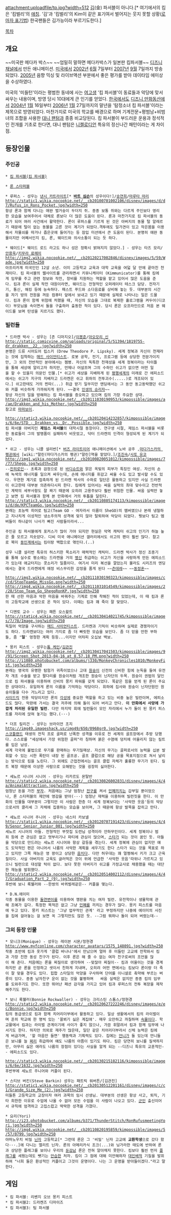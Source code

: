 attachment:uploadfile/tp.jpg?width=512
[[김]](金) 파서블이 아니다.[* 여기에서의 킴은 '킴벌리'의 [[애칭]]. '김'과 '킴벌리'의 Kim이 같은 표기여서 벌어지는 웃지 못할 상황([[로마자 표기법]]) 한국팬들은 김가능이라 부르기도한다.]

[[목차]]
== 개요 ==
~~미국판 메다카 박스~~ ~~엄밀히 말하면 메다카박스가 일본판 킴파서블~~
[[디즈니 채널]]에서 만든 애니메이션. [[미국]]에서 [[2002년]] [[6월]] 7일부터 [[2007년]] [[9월]] 7일까지 방송되었다. [[2005년]] 음향 믹싱 및 라이브액션 부분에서 좋은 평가를 받아 데이타임 에미상을 수상하였다. 

미국의 '미들턴'이라는 평범한 동네에 사는 [[여고생]] '킴 파서블'이 동료들과 악당에 맞서 싸우는 내용이며, 방영 당시 10대에게 큰 인기를 얻었다. [[한국]]에서도 [[디즈니 만화동산]]에서 [[2004년]] [[1월]] 16일부터 [[2006년]] [[1월]] 27일까지의 말년을 '탐정소녀 킴 파서블'이라는 제목으로 방영되었다. 마찬가지로 미국의 학교를 배경으로 하며 기계전문+평범남+비범녀의 조합을 사용한 [[대니 팬텀]]과 종종 비교당된다. 킴 파서블이 부드러운 운용과 정석적인 전개를 기초로 한다면, 대니 팬텀은 [[니켈로디언]] 특유의 정신나간 패턴이라는 게 차이점.

== 등장인물  == 
=== 주인공 ===
 * [[킴 파서블(킴 파서블)]]

 * [[론 스타퍼블]]

 * 루퍼스 - 성우는 [[낸시 카트라이트]][* '''[[바트 심슨]]'''의 성우이다!]/[[송연희]]/[[마루타 마리]]
 http://static1.wikia.nocookie.net/__cb20100701002106/disney/images/d/d7/Rufus_in_Rons_Pocket.jpg?width=250
 항상 론과 함께 다니는 애완 벌거숭이 두더지 쥐. 종종 보통 쥐와는 다르게 주인보다 영리한 모습을 보여주어서 대체로 론보다 더 많은 도움이 된다. 론과 마찬가지로 킴 파서블의 동료가 되어 여러 사건에서 활약한다. 론이 루퍼스를 기르게 된 것은 아버지의 동물 털 알레르기 때문에 털이 없는 동물을 고른 것이 계기가 되었다.격투에도 일가견이 있고 작은몸을 이용해서 자물쇠를 따거나 좁은곳에 들어가는 등 잠입 미션에서 큰 도움이 된다. 분명히 애완 동물이지만 어째서인지 킴, 론, 웨이드와 의사소통이 되는 듯 하다.

 * 웨이드[* 웨이드 로드 라고도 하나 성은 정확시 밝혀지지 않았다.] - 성우는 타즈 모리/[[안용욱]]/[[키무라 료헤이]]
 http://img2.wikia.nocookie.net/__cb20120217002846/disney/images/5/59/Wade.jpg?width=250
 아프리카계 미국인인 12살 소년. 이미 고등학교 교육과 대학 교육을 여덟 달 만에 끝마친 천재이다. 킴 파서블의 웹사이트를 관리하면서 키뮤니케이터 (Kimmunicator)를 통해 킴에게 임무를 주고 관련 정보와 작전, 장비를 지원하는 역할을 맡고 있어서 많은 도움을 준다. 킴과 론이 실제 작전 대원이라면, 웨이드는 전형적인 오퍼레이터 테스크 담당. 전자기기, 통신, 해킹 등에 능숙하다. 패스트 푸드와 소다음료를 상비해 놓는 듯. 대부분의 시간을 자기 방의 전원을 꺼둔 컴퓨터 앞에서 보내고 있기 때문에 실제로 나타나는 일은 드물다. 킴과 론이 함께 위험에 처했을 때, 자신의 모습을 그대로 복제한 홀로그램을 켜두어(디코이) 부모님을 속이면서 둘을 구출하러 출동한 적이 있다. 당시 론은 오프라인으로 처음 본 웨이드를 보며 탄성을 지르기도 했다.

=== 빌런들 ===
 * 드라켄 박사 - 성우는 [존 디마지오]/[[이봉준]]/[[아오모리 신]]
 http://static.comicvine.com/uploads/original/5/51394/1819755-dr_drakken__22_.jpg?width=250
 본명은 드류 시어도어 립스키 (Drew Theodore P. Lipsky). 세계 정복과 자신이 천재라는 것에 집착하는 [[매드 사이언티스트]]. 로봇 공학, 전기, 프로그램 등에 상당한 전문가이지만, 그 외의 전반적인 분야에서는 젬병. 자신의 독특한 천재성을 세계 정복이라는 타이틀을 통해 세상에 알리고자 하지만, 언제나 어설프며 그의 수하인 쉬고가 없으면 어떤 일을 할 수 있을지 의문인 인물.[* 쉬고가 세상을 지배하게 된 [[평행세계]]의 미래로 간 에피소드에서는 쉬고가 지구의 지배자고 드라켄은 쉬고 휘하의 전투괴수(.....)로 개조되어 있다.] 쉬고한테도 거의 찐따(...) 취급 받기 일쑤지만 엔딩에서는 그 동안 동고동락했던 쉬고와 커플 비슷하게 가까워지게 된다. ~~결국 [[인생의 승리자]]~~
 항상 자신의 일을 방해하는 킴 파서블을 증오하고 있으며 킴의 가장 주요한 상대.
 http://img3.wikia.nocookie.net/__cb20111030190953/kimpossible/images/a/ae/Drakken_and_his_Mother.jpg?width=250
 참고로 [[마마보이]].

 http://static3.wikia.nocookie.net/__cb20120414232857/kimpossible/images/6/6e/STD_-_Drakken_vs._Dr._Possible.jpg?width=250
 킴 파서블 아버지인 '''제임스 파서블'''의 대학시절 동창이다. 연구생 시절, 제임스 파서블을 비롯한 동료들이 그의 발명품이 실패하자 비웃었고, 닥터 드라켄의 인격이 형성되게 된 계기가 되었다.

 * 쉬고 - 성우는 니콜 설리번[* [[버즈 라이트이어]] 애니메이션에서 노바 공주 ,[[마다가스카의 펭귄]]에서 [wiki:"말린(마다가스카의 펭귄)"말린]역을 맡았다.]/[[조진숙]]/[[사토 유코]]
 http://img1.wikia.nocookie.net/__cb20100820051012/kimpossible/images/7/77/Shego.jpg?width=250
 --[[진히로인]]-- 초록과 검정으로 된 [[바디슈트]]와 맑은 옥빛의 피부가 특징인 여성. 자신의 손에 녹색의 에너지를 일으켜 싸우는데, 손에 에너지를 휘감고 싸울 수도 있고 발사할 수도 있다. 우연한 계기로 접촉하게 된 드라켄 박사의 수하로 일단은 활동하고 있지만 사실 드라켄이 쉬고한테 대부분 의존하다시피 한다. 킴에게 있어서는 싸움 실력의 최대 맞수이고 전반적인 계략의 세부사항도 잘 짜기 때문에 오히려 고용주보다 훨씬 위험한 인물. 싸움 실력만 놓고 보면 킴 파서블과 함께 본 만화에서 거의 투톱을 달린다.
 http://static3.wikia.nocookie.net/__cb20110805174113/kimpossible/images/d/de/KPCTeamGo.jpg?width=250
 본래는 초능력 히어로 팀고(Team GO - 여자라서 이름이 SheGO)의 멤버였으나 본래 냉철하고 지나치게 이성적인 냉소주의적 성격에 맞지 않아 탈퇴하여 악당이 되었다. 뭣보다 팀고 멤버들이 하나같이 나사가 빠진 사람들이라서...

 주인공 킴 파서블에게 포커스가 많이 가야 되지만 현실은 악역 캐릭터 쉬고의 인기가 하늘 높은 줄 모르고 치솟았다. 디씨 미국 애니메이션 갤러리에서도 쉬고의 팬이 훨씬 많다. 참고로 북미 [[동인]]계에서는 킴이랑 백합으로 엮인다.(..)

 성우 니콜 설리번 특유의 허스키한 목소리가 매력적인 캐릭터. 드라켄 박사가 정신 조종기를 통해 실수로 평소에는 드라켄을 거의 [[병신]] 취급하는 쉬고가 자신을 사랑하게 만든 에피소드가 있는데 애교터지는 콧소리가 일품이다. 여기서 미리 복선을 깔았는지 몰라도 시리즈의 엔딩에서는 결국 드라켄에게 애정 비스무리한 감정을 품게 된다 ~~[[츤데레]]~~ ~~[[동정혼]]~~

 http://img3.wikia.nocookie.net/__cb20111030190323/kimpossible/images/c/cd/StopTeamGo_MissGo.png?width=250
 http://img4.wikia.nocookie.net/__cb20111031014549/kimpossible/images/2/28/Stop_Team_Go_ShegoRonKP.jpg?width=250
 한 때 선한 마음과 악한 마음을 바꿔주는 기계로 인해 착해진 적이 있었는데, 이 때 킴과 론의 고등학교에 선생으로 온 적이 있다. 이때는 킴과 꽤 죽이 잘 맞았다.

 * 디멘토 교수 - 성우는 패튼 오스왈트
 http://static4.wikia.nocookie.net/__cb20130414021745/kimpossible/images/7/78/Image.jpg?width=250
 독일어 억양을 구사하는 [[매드 사이언티스트]]. 드라켄과 기믹이 비슷하며 실제로 경쟁자이기도 하다. 드라켄보다는 여러 가지로 좀 더 빠릿한 모습을 보인다. 좀 더 믿을 만한 부하들, 좀 ''''덜'''' 멍청한 계획 등등...이지만 어차피 오십보 백보.

 * 몽키 피스트 - 성우는[[톰 케인]]/[[김관진]]
 http://img2.wikia.nocookie.net/__cb20130417041503/kimpossible/images/9/91/Screen_Shot_2013-04-16_at_8.57.18_PM.png?width=250
 http://i1080.photobucket.com/albums/j330/MonkeyChronicles1010/MonkeyFist.jpg?width=250
 본래는 영국의 유명한 탐험가 귀족이었으나 고대 [[원숭이]] 신전의 신비한 힘에 눈독을 들여 유전자 개조 수술을 받고 팔다리를 원숭이처럼 개조한 원숭이 닌자단의 두목. 원숭이 권법의 달인으로 킴 파서블을 이용하여 신비의 몽키 파워를 갖게 되었다. 똑같은 힘을 얻게 된 론이 주요한 상대이다. 유일하게 론의 이름을 기억하는 악당이다. 휘하에 집사와 원숭이 닌자단원인 원숭이들을 다수 거느리고 있다. 
 [[사이드킥]] 전용 악당이지만 론의 [[각성]]에 중요한 역할을 하고 있는 비중 높은 빌런이며, 에피소드도 많다. 막판에 가서는 결국 저주에 의해 돌이 되어 버리고 만다. '''이 만화에서 사망에 가깝게 처리된 유일한 빌런'''. 다만 마지막 회에 빌런들이 모인 자리에서 누가 돌이 된 몽키 피스트를 자리에 앉혀 놓기는 했다.(···)

 * 더프 킬리건 - 성우는 브라이언 조지
 http://img49.imageshack.us/img49/650/0968gr0.jpg?width=250
 [[스코틀랜드]] 태생의 전직 프로 골퍼로 난폭한 성격을 이유로 전 세계의 골프장에서 추방 당했다. 스스로를 "세상에서 가장 위험한 골퍼"라 칭하며 붉은 수염에 덩치에 어울리지 않는 킬트를 입은 남성. 
 세계 각국에 불법으로 무기를 판매하는 무기밀매상. 자신의 무기는 골퍼로서의 능력을 십분 발휘할 수 있는 시한 폭탄이 내장 된 골프공. 골프 클럽으로 해당 공을 목표지점으로 쳐서 날리는 방식으로 킴을 노린다. 그 외에도 근접전에서는 골프 클럽 자체가 훌륭한 무기가 된다. 킬트 복장 때문에 이상한 사람으로 오해받는 것을 굉장히 싫어한다.

 * 세뇨르 시니어 시니어 - 성우는 리카르도 몬탈반
 http://static2.wikia.nocookie.net/__cb20130826002831/disney/images/4/4a/AnimalAttraction.jpg?width=250
 엄청난 돈을 가진 [[부자]]. 처음에는 그냥 엄청난 [[전구]]를 켜서 [[민폐]]끼치는 갑부일 뿐이었으나, 론 스타퍼블의 제안에 영감을 받아(···) 엄청난 재력을 이용하여 빌런짓을 한다. 이 만화의 인물들 대부분이 그렇지만 이 사람은 한층 더 세계 정복보다는 '사악한 웃음'등의 악당으로서의 클리셰 그 자체에 집중하는 모습을 보이며, 그 때문에 항상 발목을 잡히고 만다. 

 * 세뇨르 시니어 주니어 - 성우는 네스터 카보넬
 http://static1.wikia.nocookie.net/__cb20120707191423/disney/images/4/49/Senor_Senior_Junior_001.jpg?width=250
 세뇨르 시니어의 아들. 전형적인 부잣집 도련님 성격이라 안하무인이다. 세계 정복이나 범죄 등에 큰 관심은 없고 멋부리기나 파티에 관심이 많으며, [[스타]]가 되는 것이 꿈인 듯. 아들을 악당으로 만드려는 세뇨르 시니어와 항상 갈등을 겪는다. 세계 정복에 관심이 없지만 얘도 도덕적인 편은 아니어서 나름의 사악한 계획을 세우기도 한다 스타가 되는 것을 목표로 하고 있지만 그쪽 재능은 영 꽝이고 상당한 [[음치]]다. 다만 허우대는 꽤 멀쩡해서 키가 크고 근육질이다. 사실 아버지의 교육도 글러먹은 것이 위에 언급한 '사악한 웃음'따위나 가르치고 있으니 빌런으로 대성할 턱이 없다. 보다 못한 아버지가 쉬고를 가정교사로 채용했을 때는 대단한 재능을 발휘했다.
 http://static2.wikia.nocookie.net/__cb20120514002112/disney/images/4/47/Graduation_Part_2_(9).jpg?width=250
 후반에 보니 록웰러와 --한쌍의 바퀴벌레같은-- 커플을 맺는다. 

 * D.N.에이미
 각종 동물을 이용한 [[돌연변이]]를 이용하여 깽판을 치는 여자 빌런. 유전학이나 생물학에 관해 조예가 깊다. 특정한 목적은 없고 그냥 [[민폐]]를 끼치는 경우가 많다. 몽키 피스트를 마음에 두고 있다. 몽키 피스트는 '그냥 업무적인 관계' 라고 부정하지만 나중에 에이미의 사진을 집에 걸어놓는 걸 보면 꼭 그렇지만도 않은 듯. --그럼 뭐하나 돌이 되어 버렸는데--

=== 그외 등장 인물 ===

 * 모니크(Monique) - 성우는 레이븐 시몬/정현경 
 http://www.myfconline.com/character_avatars/1575_148091.jpg?width=250
 작중 초반에 킴과 옷가게 '클럽 바나나'에서 만났으며 얼마 후 미들턴 고교에 전학와서 킴과 가장 친한 동성 친구가 된다. 이후 론은 해 줄 수 없는 여자 친구로써의 조언을 많이 해 준다. 처음에는 론을 찌질이로 생각하여 --맞잖아 찌질이-- 킴과 어울이는 것을 경계하지만 곧 론을 인정하고 셋이서 친하게 지내며, 오히려 어떤 면에서는 킴보다 론이랑 더 죽이 잘 맞을 경우도 있다. 힙합 스타일의 억양을 구사하며 단어를 이니셜로 축약해 부르는 버릇이 있다. 종종 남자친구 운이 없는 것을 불평하며   싸움 실력은 없지만 종종 킴의 임무를 도와주기도 한다. 또한 뛰어난 패션 감각을 가지고 있어 킴과 루퍼스의 전투 복장을 제작해주기도 한다. 

 * 보니 록웰러(Bonnie Rockwaller) - 성우는 크리스틴 스톰스/정현경 
 http://static2.wikia.nocookie.net/__cb20120627222246/disney/images/e/ec/Bonnie.jpg?width=250
 킴의 동급생으로 킴과 함께 치어리더부에서 활동하고 있다. 일상 생활에서의 킴의 라이벌이며 흔히 학교에 한 명씩 있는 '꼴뵈기 싫은 계집애'. 매우 오만하고 까칠하며 [[속물]]이다. 학교활에서 킴과는 라이벌 관계이기에 사이가 좋지 않으나, 가끔 휘말려서 킴과 함께 임무에 나서기도 한다. 하지만 의외로 재주가 많은데, 일단 같은 치어리더부라서 신체 능력은 킴에게 버금가며, '할 마음만 들면' 행동력과 기획력도 있다. 집에는 [[언니]]가 둘 있는데 언니들은 보니를 늘 [[쩌리]] 취급하여 얘도 나름의 아픔이 있기도 하다. 킴은 당연히 보니를 질색하지만, 아무리 싫은 애라도 나름의 장점이 있다는 사실을 알게 되는 --디즈니 특유의 교훈적인-- 에피소드도 있다.

 http://static3.wikia.nocookie.net/__cb20130215182116/kimpossible/images/6/6e/1632.jpg?width=250
 후반부에 세뇨르 주니어와 커플이 된다. 

 * 스티브 버킨(Steve Barkin) 성우는 패트릭 워버튼/[김관진]
 http://static1.wikia.nocookie.net/__cb20130512201161/disney/images/c/c1/Grande_Size_Me_(2).jpg?width=250
 미들톤 고등학교의 교장이자 여러 과목의 임시 선생님. 대부분의 선생은 항상 사고, 퇴직, 기타 희한한 이유로 수업에 나올 수 없어 모든 수업을 이 사람이 나오고 있다. [[군인]] 출신이어서 규칙에 엄격하고 고집스럽고 딱딱한 성격을 가졌다. 

 * 요리(Yori)
 http://i23.photobucket.com/albums/b371/ThunderStitch/RonRufusmeetingYori.jpg?width=250
 http://img4.wikia.nocookie.net/__cb20110820195859/kimpossible/images/5/57/0799.jpg?width=250
 야마노우치 비밀 [[닌자]] 고등학교[* 그런데 론은 그 '비밀' 닌자 고교에 '''교환학생'''으로 갔다 왔다···.]에 다니는 엘리트 닌자. 론의 아메리카식 조크(...)와 닝가라한 태도에 반하여 론과 상당한 플레그를 보이나 우리의 [[둔감]]남 론은 전혀 알아채지 못한다. 킴보다 훨씬 먼저 [[플래그]]를 세웠는데도 뺏기는 [[안습]]한 처자. 킴이 그 점에 대해 미안해하자 [[대인배]]적 기질을 발휘하여 "너희 둘은 환상적인 커플이고 그것이 운명이다. 나는 그 운명을 받아들이겠다."라고 말한다. 
== 게임 ==
 * 킴 파서블: 리벤지 오브 몽키 피스트
 * 킴 파서블2: 드라켄즈 디마이즈
 * 킴 파서블3: 팀 파서블
